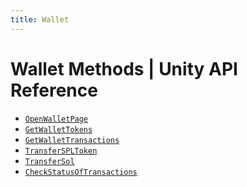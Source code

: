 ```yaml
---
title: Wallet
---
```


# Wallet Methods | Unity API Reference

- [`OpenWalletPage`](/api-reference/unity/wallet/OpenWalletPage)
- [`GetWalletTokens`](/api-reference/unity/wallet/GetWalletTokens)
- [`GetWalletTransactions`](/api-reference/unity/wallet/GetWalletTransactions)
- [`TransferSPLToken`](/api-reference/unity/wallet/TransferSPLToken)
- [`TransferSol`](/api-reference/unity/wallet/TransferSol)
- [`CheckStatusOfTransactions`](/api-reference/unity/wallet/CheckStatusOfTransactions)
